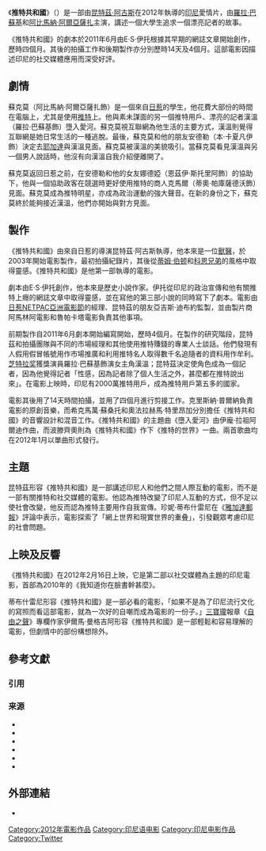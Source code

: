 {{NoteTA
|G1=Movie
|G2=PP
}}
{{Infobox film
| name           = 《推特共和國》
| 電影原名 = {{lang|id|''Republik Twitter''}}
| image          = Republik Twitter.jpg
| imagesize      =
| director       = [[昆特茲·阿古斯|昆特茲·阿古斯]]
| producer       = {{plainlist|
*亞吉斯·迪布約
*法伊贊·齊德尼
*艾澤克·齊克里
*伊娃·法迪爾拉
}}
| writer         = [[E·S·伊托|E·S·伊托]]
| starring       = {{plainlist|
*[[羅拉·巴蘇基|羅拉·巴蘇基]]
*[[阿比馬納·阿爾亞薩扎|阿比馬納·阿爾亞薩扎]]
*[[恩茲伊·斯托里阿|恩茲伊·斯托里阿]]
*[[本·卡夏凡伊|本·卡夏凡伊]]
*[[蒂奧·帕庫薩德沃|蒂奧·帕庫薩德沃]]
}}
| music          = 
| cinematography = 烏哲爾·鮑薩德
| editing        = {{plainlist|
*阿林厄·朱斯里阿
*巴尤·蘇利斯佐
}}
| distributor    =  {{plainlist|
*阿馬林阿電影
*魯帕卡塔電影
}}
| released       = {{flagicon|Indonesia}}2012年2月16日
| runtime        = 90分鐘
| country        = {{INA}}
| awards         =
| language       = [[印尼語|印尼語]]
| budget         =
| gross          =
}}

《'''推特共和國'''》（{{lang-id|''Republik Twitter''}}）是一部由[[昆特茲·阿古斯|昆特茲·阿古斯]]在2012年執導的[[印尼|印尼]]愛情片，由[[羅拉·巴蘇基|羅拉·巴蘇基]]和[[阿比馬納·阿爾亞薩扎|阿比馬納·阿爾亞薩扎]]主演，講述一個大學生追求一個漂亮記者的故事。

《推特共和國》的劇本於2011年6月由E·S·伊托根據其早期的網誌文章開始創作，歷時四個月。其後的拍攝工作和後期製作亦分別歷時14天及4個月。這部電影因描述印尼的社交媒體應用而深受好評。

==劇情==
蘇克莫（阿比馬納·阿爾亞薩扎飾）是一個來自[[日惹|日惹]]的學生，他花費大部份的時間在電腦上，尤其是使用[[推特|推特]]上。他與素未謀面的另一個推特用戶、漂亮的記者漢溫（羅拉·巴蘇基飾）墮入愛河。蘇克莫視互聯網為他生活的主要方式，漢溫則覺得互聯網是她日常生活的一種逃脫。最後，蘇克莫和他的朋友安德勒（本·卡夏凡伊飾）決定去[[耶加達|耶加達]]與漢溫見面。蘇克莫被漢溫的美貌吸引。當蘇克莫看見漢溫與另一個男人說話時，他沒有向漢溫自我介紹便離開了。

蘇克莫返回日惹之前，在安德勒和他的女友娜德婭（恩茲伊·斯托里阿飾）的協助下，他與一個協助政客在競選時更好使用推特的商人克馬爾（蒂奧·帕庫薩德沃飾）見面。蘇克莫成為推特明星，亦成為政治運動的強大聲音。在新的身份之下，蘇克莫終於能夠接近漢溫，他們亦開始與對方見面。

==製作==
《推特共和國》由來自日惹的導演昆特茲·阿古斯執導，他本來是一位[[獸醫|獸醫]]，於2003年開始電影製作，最初拍攝紀錄片，其後從[[蒂姆·伯顿|蒂姆·伯顿]]和[[科恩兄弟|科恩兄弟]]的風格中取得靈感。《推特共和國》是他第一部執導的電影{{sfn|Desita 2012, My Jakarta: Kuntz Agus}}。

劇本由E·S·伊托創作，他本來是歷史小說作家{{sfn|Tibshraeny 2012, 'Republik Twitter'}}。伊托從印尼的政治宣傳和他有關推特上癮的網誌文章中取得靈感，並在寫他的第三部小說的同時寫下了劇本{{sfn|Sawitri 2012, E.S. Ito}}。電影由[[日惹NETPAC亞洲電影節|日惹NETPAC亞洲電影節]]的經理、昆特茲的朋友亞吉斯·迪布約監製，並由製片商阿馬林阿電影和魯帕卡塔電影負責其他事項{{sfn|Tibshraeny 2012, 'Republik Twitter'}}。

前期製作自2011年6月劇本開始編寫開始，歷時4個月{{sfn|Tibshraeny 2012, 'Republik Twitter'}}。在製作的研究階段，昆特茲和拍攝團隊與不同的市場經理和其他使用推特賺錢的專業人士談話。他們發現有人假用假冒帳號用作市場推廣和利用推特名人取得數千名追隨者的資料用作牟利。[[芝特拉奖|芝特拉奖]]獲獎演員羅拉·巴蘇基飾演女主角漢溫；昆特茲決定使角色成為一個記者，因為他覺得記者「性感，因為記者除了個人生活之外，甚麼都在推特說出來」{{sfn|Siregar 2012, Is Twitter-Themed Indonesian Film}}。在電影上映時，印尼有2000萬推特用戶，成為推特用戶第五多的國家{{sfn|Jakarta Globe 2012, Love a Click Away}}。

電影其後用了14天時間拍攝，並用了四個月進行剪接工作{{sfn|Tibshraeny 2012, 'Republik Twitter'}}。克里斯納·普爾納負責電影的原創音樂，而希克馬萬·蘇桑托和奧法拉赫馬·特里昂加分別擔任《推特共和國》的音響設計和混音工作。《推特共和國》的主題曲《墮入愛河》由伊龐·拉祖阿爾迪作曲，而波滕齊奧則為《推特共和國》作下《推特的世界》一曲。兩首歌曲均在2012年1月以單曲形式發行{{sfn|Desita 2012, My Jakarta: Kuntz Agus}}。

==主題==
昆特茲形容《推特共和國》是一部講述印尼人和他們之間人際互動的電影，而不是一部有關推特和社交媒體的電影{{sfn|Tibshraeny 2012, 'Republik Twitter'}}。他認為推特改變了印尼人互動的方式，但不足以使社會改變，他反而認為推特主要用作自我宣傳{{sfn|Siregar 2012, Is Twitter-Themed Indonesian Film}}。珍妮·蒂布什雷尼在《[[雅加達郵報|雅加達郵報]]》評論中表示，電影探索了「網上世界和現實世界的重叠」，引發觀眾考慮印尼的社會問題{{sfn|Tibshraeny 2012, 'Republik Twitter'}}。

==上映及反響==
《推特共和國》在2012年2月16日上映，它是第二部以社交媒體為主題的印尼電影，首部為2010年的《我知道你在臉書幹甚麼》{{sfn|Manggia 2012, Ada Cinta}}。

蒂布什雷尼形容《推特共和國》是一部必看的電影，「如果不是為了印尼流行文化的寫照而看這部電影，就為一次好的自嘲而成為電影的一份子。」{{sfn|Tibshraeny 2012, 'Republik Twitter'}}[[三寶瓏|三寶瓏]]報章《[[自由之聲|自由之聲]]》專欄作家伊爾馬·曼格吉阿形容《推特共和國》是一部輕鬆和容易理解的電影，但劇情中的部份構想除外{{sfn|Manggia 2012, Ada Cinta}}。
== 參考文獻 ==
=== 引用 ===
{{Reflist |colwidth = 32em }}

=== 来源 ===
{{refbegin |colwidth = 32em }}
* {{cite news
 |last        = Desita
 |first       = Prima
 |title       = My Jakarta: Kuntz Agus, Film Director
 |url         = http://www.thejakartaglobe.com/myjakarta/my-jakarta-kuntz-agus-film-director/495945
 |date        = 2012-02-06
 |work        = Jakarta Globe
 |accessdate  = 2012-06-22
 |archivedate = 2012-06-22
 |archiveurl  = https://www.webcitation.org/68bqWRciK?url=http://www.thejakartaglobe.com/myjakarta/my-jakarta-kuntz-agus-film-director/495945
 |ref         = {{sfnRef|Desita 2012, My Jakarta: Kuntz Agus}}
 |deadurl     = yes
}}
* {{cite news
 |title       = Love a Click Away in Indonesia’s Twitter Republic
 |url         = http://www.thejakartaglobe.com/entertainment/love-a-click-away-in-indonesias-twitter-republic/497374
 |date        = 2012-02-11
 |work        = Jakarta Globe
 |accessdate  = 2012-06-22
 |archivedate = 2012-06-22
 |archiveurl  = https://www.webcitation.org/68bqFLh8G?url=http://www.thejakartaglobe.com/entertainment/love-a-click-away-in-indonesias-twitter-republic/497374
 |ref         = {{sfnRef|Jakarta Globe 2012, Love a Click Away}}
 |deadurl     = yes
}}
* {{cite news
 |last        = Manggia
 |first       = Irma M.
 |title       = Ada Cinta dalam Twitter
 |language    = id
 |url         = http://m.suaramerdeka.com/index.php/read/cetak/2012/02/19/177598
 |date        = 2012-02-19
 |work        = Suara Merdeka
 |accessdate  = 2012-06-22
 |archivedate = 2012-06-22
 |archiveurl  = https://www.webcitation.org/68c1xqLyA?url=http://m.suaramerdeka.com/index.php/read/cetak/2012/02/19/177598
 |ref         = {{sfnRef|Manggia 2012, Ada Cinta}}
 |deadurl     = yes
}}
* {{cite news
 |last        = Sawitri
 |first       = Adisti Sukma
 |title       = E.S. Ito: In fiction, reality works better
 |url         = http://www.thejakartapost.com/news/2012/03/18/es-ito-in-fiction-reality-works-better.html
 |date        = 2012-03-18
 |work        = The Jakarta Post
 |accessdate  = 2012-06-22
 |archivedate = 2012-06-22
 |archiveurl  = https://www.webcitation.org/68boWo1jt?url=http://www.thejakartapost.com/news/2012/03/18/es-ito-in-fiction-reality-works-better.html
 |ref         = {{sfnRef|Sawitri 2012, E.S. Ito}}
 |deadurl     = yes
}}
*{{cite news
 |last        = Siregar
 |first       = Lisa
 |title       = Is Twitter-Themed Indonesian Film Trending-Topic Good?
 |url         = http://www.thejakartaglobe.com/entertainment/is-twitter-themed-indonesian-film-trending-topic-good/497507
 |date        = 2012-02-12
 |work        = Jakarta Globe
 |accessdate  = 2012-06-22
 |archivedate = 2012-06-22
 |archiveurl  = https://www.webcitation.org/68bovndPF?url=http://www.thejakartaglobe.com/entertainment/is-twitter-themed-indonesian-film-trending-topic-good/497507
 |ref         = {{sfnRef|Siregar 2012, Is Twitter-Themed Indonesian Film}}
 |deadurl     = yes
}}
*{{cite news
 |last        = Tibshraeny
 |first       = Jenée
 |title       = 'Republik Twitter': The real love
 |url         = http://www.thejakartapost.com/news/2012/02/12/republik-twitter-the-real-love.html
 |date        = 2012-02-12
 |work        = The Jakarta Post
 |accessdate  = 2012-06-22
 |archivedate = 2012-06-22
 |archiveurl  = https://www.webcitation.org/68bg9xJFv?url=http://www.thejakartapost.com/news/2012/02/12/republik-twitter-the-real-love.html
 |ref         = {{sfnRef|Tibshraeny 2012, 'Republik Twitter'}}
 |deadurl     = yes
}}
{{refend}}

==外部連結==
*{{IMDb title|2205482}}

{{DEFAULTSORT:Republik Twitter}}
[[Category:2012年電影作品|Category:2012年電影作品]]
[[Category:印尼语电影|Category:印尼语电影]]
[[Category:印尼电影作品|Category:印尼电影作品]]
[[Category:Twitter|Category:Twitter]]